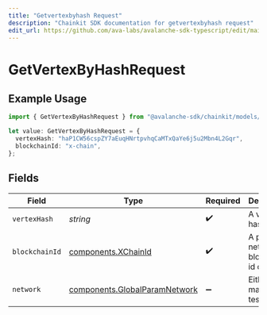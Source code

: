 ```yaml
---
title: "Getvertexbyhash Request"
description: "Chainkit SDK documentation for getvertexbyhash request"
edit_url: https://github.com/ava-labs/avalanche-sdk-typescript/edit/main/chainkit/docs/models/operations/getvertexbyhashrequest.md
---
```


# GetVertexByHashRequest

## Example Usage

```typescript
import { GetVertexByHashRequest } from "@avalanche-sdk/chainkit/models/operations";

let value: GetVertexByHashRequest = {
  vertexHash: "haP1CW56cspZY7aEuqHNrtpvhqCaMTxQaYe6j5u2Mbn4L2Gqr",
  blockchainId: "x-chain",
};
```

## Fields

| Field                                                                          | Type                                                                           | Required                                                                       | Description                                                                    | Example                                                                        |
| ------------------------------------------------------------------------------ | ------------------------------------------------------------------------------ | ------------------------------------------------------------------------------ | ------------------------------------------------------------------------------ | ------------------------------------------------------------------------------ |
| `vertexHash`                                                                   | *string*                                                                       | :heavy_check_mark:                                                             | A vertex hash string.                                                          | haP1CW56cspZY7aEuqHNrtpvhqCaMTxQaYe6j5u2Mbn4L2Gqr                              |
| `blockchainId`                                                                 | [components.XChainId](https://github.com/ava-labs/avalanche-sdk-typescript/blob/main/chainkit/models/components/xchainid.md)                     | :heavy_check_mark:                                                             | A primary network blockchain id or alias.                                      | x-chain                                                                        |
| `network`                                                                      | [components.GlobalParamNetwork](https://github.com/ava-labs/avalanche-sdk-typescript/blob/main/chainkit/models/components/globalparamnetwork.md) | :heavy_minus_sign:                                                             | Either mainnet or testnet/fuji.                                                | mainnet                                                                        |